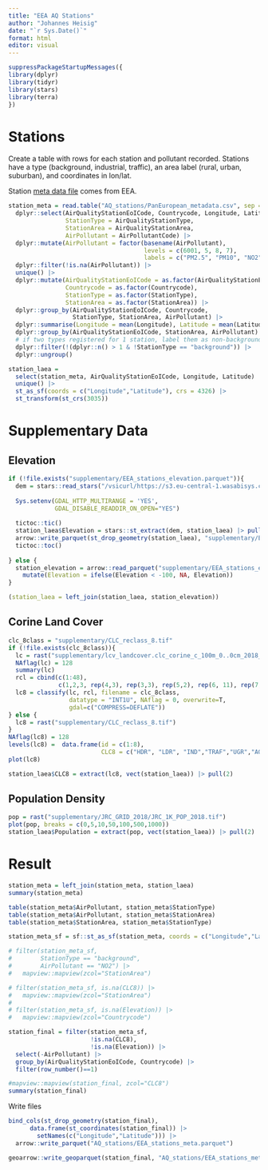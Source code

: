 ```yaml
---
title: "EEA AQ Stations"
author: "Johannes Heisig"
date: "`r Sys.Date()`"
format: html
editor: visual
---
```


```r
suppressPackageStartupMessages({
library(dplyr)
library(tidyr)
library(stars)
library(terra)
})
```

# Stations

Create a table with rows for each station and pollutant recorded. Stations have a type (background, industrial, traffic), an area label (rural, urban, suburban), and coordinates in lon/lat.

Station [meta data file](https://discomap.eea.europa.eu/map/fme/metadata/PanEuropean_metadata.csv) comes from EEA.

```r
station_meta = read.table("AQ_stations/PanEuropean_metadata.csv", sep = "\t", header = T) |> 
  dplyr::select(AirQualityStationEoICode, Countrycode, Longitude, Latitude,
                StationType = AirQualityStationType, 
                StationArea = AirQualityStationArea,
                AirPollutant = AirPollutantCode) |> 
  dplyr::mutate(AirPollutant = factor(basename(AirPollutant),
                                      levels = c(6001, 5, 8, 7),
                                      labels = c("PM2.5", "PM10", "NO2", "O3"))) |> 
  dplyr::filter(!is.na(AirPollutant)) |> 
  unique() |> 
  dplyr::mutate(AirQualityStationEoICode = as.factor(AirQualityStationEoICode),
                Countrycode = as.factor(Countrycode),
                StationType = as.factor(StationType),
                StationArea = as.factor(StationArea)) |> 
  dplyr::group_by(AirQualityStationEoICode, Countrycode, 
                  StationType, StationArea, AirPollutant) |>
  dplyr::summarise(Longitude = mean(Longitude), Latitude = mean(Latitude), .groups = 'drop') |> 
  dplyr::group_by(AirQualityStationEoICode, StationArea, AirPollutant) |> 
  # if two types registered for 1 station, label them as non-background (n=45).
  dplyr::filter(!(dplyr::n() > 1 & !StationType == "background")) |> 
  dplyr::ungroup()

station_laea = 
  select(station_meta, AirQualityStationEoICode, Longitude, Latitude) |> 
  unique() |> 
  st_as_sf(coords = c("Longitude","Latitude"), crs = 4326) |> 
  st_transform(st_crs(3035))
```

# Supplementary Data

## Elevation

```r
if (!file.exists("supplementary/EEA_stations_elevation.parquet")){
  dem = stars::read_stars("/vsicurl/https://s3.eu-central-1.wasabisys.com/eumap/dtm/dtm_elev.lowestmode_gedi.eml_mf_30m_0..0cm_2000..2018_eumap_epsg3035_v0.3.tif")
  
  Sys.setenv(GDAL_HTTP_MULTIRANGE = 'YES',
             GDAL_DISABLE_READDIR_ON_OPEN="YES")
  
  tictoc::tic()
  station_laea$Elevation = stars::st_extract(dem, station_laea) |> pull(1)
  arrow::write_parquet(st_drop_geometry(station_laea), "supplementary/EEA_stations_elevation.parquet")
  tictoc::toc()
  
} else {
  station_elevation = arrow::read_parquet("supplementary/EEA_stations_elevation.parquet") |> 
    mutate(Elevation = ifelse(Elevation < -100, NA, Elevation))
}

(station_laea = left_join(station_laea, station_elevation))
```

## Corine Land Cover

```r
clc_8class = "supplementary/CLC_reclass_8.tif"
if (!file.exists(clc_8class)){
  lc = rast("supplementary/lcv_landcover.clc_corine_c_100m_0..0cm_2018_eumap_epsg3035_v2020.tif")
  NAflag(lc) = 128
  summary(lc)
  rcl = cbind(c(1:48),
              c(1,2,3, rep(4,3), rep(3,3), rep(5,2), rep(6, 11), rep(7,12), rep(8,14)))
  lc8 = classify(lc, rcl, filename = clc_8class,
                 datatype = "INT1U", NAflag = 0, overwrite=T,
                 gdal=c("COMPRESS=DEFLATE"))
} else {
  lc8 = rast("supplementary/CLC_reclass_8.tif")
}
NAflag(lc8) = 128
levels(lc8) =  data.frame(id = c(1:8),
                          CLC8 = c("HDR", "LDR", "IND","TRAF","UGR","AGR","NAT","OTH"))
plot(lc8)
```

```r
station_laea$CLC8 = extract(lc8, vect(station_laea)) |> pull(2)
```

## Population Density

```r
pop = rast("supplementary/JRC_GRID_2018/JRC_1K_POP_2018.tif")
plot(pop, breaks = c(0,5,10,50,100,500,1000))
station_laea$Population = extract(pop, vect(station_laea)) |> pull(2) |> replace_na(0)
```

# Result

```r
station_meta = left_join(station_meta, station_laea)
summary(station_meta)

table(station_meta$AirPollutant, station_meta$StationType)
table(station_meta$AirPollutant, station_meta$StationArea)
table(station_meta$StationArea, station_meta$StationType)

station_meta_sf = sf::st_as_sf(station_meta, coords = c("Longitude","Latitude"), crs = 4326)

# filter(station_meta_sf, 
#        StationType == "background",
#        AirPollutant == "NO2") |> 
#   mapview::mapview(zcol="StationArea")

# filter(station_meta_sf, is.na(CLC8)) |> 
#   mapview::mapview(zcol="StationArea")
# 
# filter(station_meta_sf, is.na(Elevation)) |> 
#   mapview::mapview(zcol="Countrycode")

station_final = filter(station_meta_sf,
                       !is.na(CLC8),
                       !is.na(Elevation)) |> 
  select(-AirPollutant) |> 
  group_by(AirQualityStationEoICode, Countrycode) |> 
  filter(row_number()==1)

#mapview::mapview(station_final, zcol="CLC8")
summary(station_final)
```

Write files

```r

bind_cols(st_drop_geometry(station_final), 
      data.frame(st_coordinates(station_final)) |> 
        setNames(c("Longitude","Latitude"))) |> 
  arrow::write_parquet("AQ_stations/EEA_stations_meta.parquet")

geoarrow::write_geoparquet(station_final, "AQ_stations/EEA_stations_meta_sf.parquet")
```
